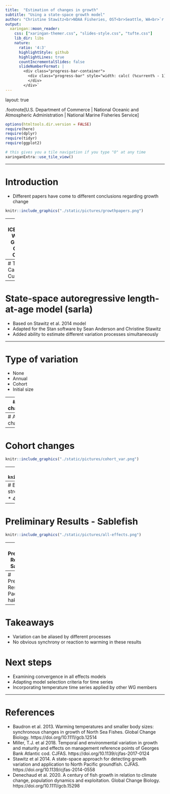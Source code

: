 ```yaml
---
title:  "Estimation of changes in growth"
subtitle: "Using a state-space growth model"
author: "Christine Stawitz<br>NOAA Fisheries, OST<br>Seattle, WA<br>`r Sys.Date()`"
output:
  xaringan::moon_reader:
    css: ["xaringan-themer.css", "slides-style.css", "tufte.css"]
    lib_dir: libs
    nature:
      ratio: '4:3'
      highlightStyle: github
      highlightLines: true
      countIncrementalSlides: false
      slideNumberFormat: |
        <div class="progress-bar-container">
          <div class="progress-bar" style="width: calc( (%current% - 1) / (%total% - 1) * 100%);">
          </div>
        </div>`
---
```

layout: true

.footnote[U.S. Department of Commerce | National Oceanic and Atmospheric Administration | National Marine Fisheries Service]


```r
options(htmltools.dir.version = FALSE)
require(here)
require(dplyr)
require(tidyr)
require(ggplot2)
```

```r
# this gives you a tile navigation if you type "O" at any time
xaringanExtra::use_tile_view()
```

---

# Introduction
* Different papers have come to different conclusions regarding growth change
```r
knitr::include_graphics("./static/pictures/growthpapers.png")
```


---
# ICES/PICES Working Group on Growth Change 

* Co-chairs: Paul Spencer, C. Tara Marshall, Alan Baudron, John Morongiello, Shin-Ichi Ito
* California Current groundfish species modeled using multiple frameworks
* von Bertalanffy fit to each cohort (Alan Baudron et al 2014)
* von Bertalanffy state-space model (Tim Miller et al 2018)
* State-space autoregressive length-at-age model (Stawitz et al 2014)
* Other collaborators: Melissa Haltuch (NMFS), Sean Anderson (DFO)

---
# The California Current
```r
knitr::include_graphics("./static/pictures/ecosystems.jpg")
```


---
# State-space autoregressive length-at-age model (sarla)
* Based on Stawitz et al. 2014 model
* Adapted for the Stan software by Sean Anderson and Christine Stawitz
* Added ability to estimate different variation processes simultaneously

---

# Type of variation
* None
* Annual
* Cohort
* Initial size

---
# No changes

```r
knitr::include_graphics("./static/pictures/no_var.png")
```

---
# Annual changes
```r
knitr::include_graphics("./static/pictures/annual_var.png")
```


---
# Cohort changes
```r
knitr::include_graphics("./static/pictures/cohort_var.png")
```

---
# Initial size
```r
knitr::include_graphics("./static/pictures/init_var.png")
```

---
# Estimation settings
* 4 models per species
* Needed a strong prior on $\sigma_p$ (process error) and $\sigma_o$ (observation error) 
* 4 chains, 1000 warmup iterations

---
# Preliminary Results - Sablefish

```r
knitr::include_graphics("./static/pictures/all-effects.png")
```



---
# Preliminary Results - Sablefish 

```r
knitr::include_graphics("./static/pictures/cohort-effects.png")
```

---
# Preliminary Results - Pacific hake 
```r
knitr::include_graphics("./static/pictures/year-effects.png")
```


---
# Takeaways 
* Variation can be aliased by different processes
* No obvious synchrony or reaction to warming in these results

# Next steps
* Examining convergence in all effects models
* Adapting model selection criteria for time series
* Incorporating temperature time series applied by other WG members

---
# References
* Baudron et al. 2013. Warming temperatures and smaller body sizes: synchronous changes in growth of North Sea Fishes. Global Change Biology. https://doi.org/10.1111/gcb.12514 
* Miller, T.J. et al 2018. Temporal and environmental variation in growth and maturity and effects on management reference points of Georges Bank Atlantic cod. CJFAS. https://doi.org/10.1139/cjfas-2017-0124
* Stawitz et al 2014. A state-space approach for detecting growth variation and application to North Pacific groundfish. CJFAS. https://doi.org/10.1139/cjfas-2014-0558 
* Denechaud et al. 2020. A century of fish growth in relation to climate change, population dynamics and exploitation. Global Change Biology. https://doi.org/10.1111/gcb.15298
